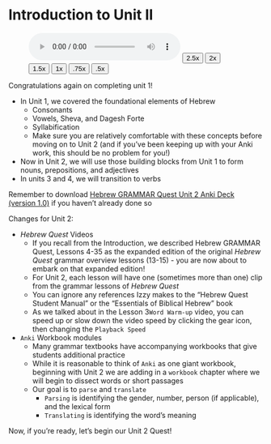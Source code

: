 # Introduction to Unit II {-}


::: {.infobox .sound}
<figure>
<audio
        id="myAudio"
        controls controlsList="nodownload"
        src="./images/03b.unit2intro.m4a">
            Your browser does not support the
            <code>audio</code> element.
    </audio>
<button onclick="setPlaySpeed25()" type="button">2.5x</button>
<button onclick="setPlaySpeed2()" type="button">2x</button>
<button onclick="setPlaySpeed15()" type="button">1.5x</button>
<button onclick="setPlaySpeed1()" type="button">1x</button>
<button onclick="setPlaySpeed075()" type="button">.75x</button>
<button onclick="setPlaySpeed05()" type="button">.5x</button>
<script>
var x = document.getElementById("myAudio");
function setPlaySpeed05() { 
    x.playbackRate = 0.5;
    x.play();
}
function setPlaySpeed075() { 
    x.playbackRate = 0.75;
    x.play();
} 
function setPlaySpeed1() { 
    x.playbackRate = 1;
     x.play();
}
function setPlaySpeed15() { 
    x.playbackRate = 1.5;
     x.play();
} 
function setPlaySpeed2() { 
    x.playbackRate = 2;
     x.play();
} 
function setPlaySpeed25() { 
    x.playbackRate = 2.5;
     x.play(); 
} 
</script> 
</figure>
:::

Congratulations again on completing unit 1!

* In Unit 1, we covered the foundational elements of Hebrew 
    * Consonants
    * Vowels, Sheva, and Dagesh Forte
    * Syllabification
    * Make sure you are relatively comfortable with these concepts before moving on to Unit 2 (and if you've been keeping up with your Anki work, this should be no problem for you!)
* Now in Unit 2, we will use those building blocks from Unit 1 to form nouns, prepositions, and adjectives
* In units 3 and 4, we will transition to verbs

::: {.box .light}
Remember to download [Hebrew GRAMMAR Quest Unit 2 Anki Deck (version 1.0)](./images/HGQ_Anki_Unit2_V01.0.apkg){target="_blank"} if you haven't already done so
:::

<large>Changes for Unit 2</large>:

* _Hebrew Quest_ Videos
    * If you recall from the Introduction, we described Hebrew GRAMMAR Quest, Lessons 4-35 as the expanded edition of the original _Hebrew Quest_ grammar overview lessons (13-15) - you are now about to embark on that expanded edition!
    * For Unit 2, each lesson will have one (sometimes more than one) clip from the grammar lessons of _Hebrew Quest_
    * You can ignore any references Izzy makes to the "Hebrew Quest Student Manual" or the "Essentials of Biblical Hebrew" book
    * As we talked about in the Lesson 3`Word Warm-up` video, you can speed up or slow down the video speed by clicking the gear icon, then changing the `Playback Speed`
* `Anki` Workbook modules
    * Many grammar textbooks have accompanying workbooks that give students additional practice
    * While it is reasonable to think of `Anki` as one giant workbook, beginning with Unit 2 we are adding in a `workbook` chapter where we will begin to dissect words or short passages
    * Our goal is to `parse` and `translate`
        * `Parsing` is identifying the gender, number, person (if applicable), and the lexical form
        * `Translating` is identifying the word's meaning

Now, if you're ready, let's begin our Unit 2 Quest!


